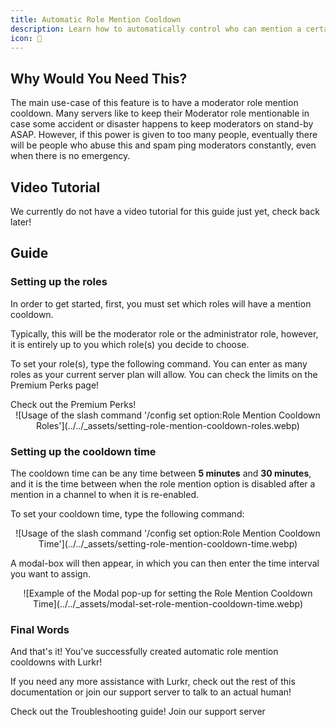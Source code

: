 ```yaml
---
title: Automatic Role Mention Cooldown
description: Learn how to automatically control who can mention a certain role!
icon: 👑
---
```



## Why Would You Need This?

The main use-case of this feature is to have a moderator role mention cooldown. Many servers like to keep their
Moderator role mentionable in case some accident or disaster happens to keep moderators on stand-by ASAP. However, if
this power is given to too many people, eventually there will be people who abuse this and spam ping moderators
constantly, even when there is no emergency.

## Video Tutorial

We currently do not have a video tutorial for this guide just yet, check back later!

## Guide

### Setting up the roles

In order to get started, first, you must set which roles will have a mention cooldown.

Typically, this will be the moderator role or the administrator role, however, it is entirely up to you which role(s)
you decide to choose.

To set your role(s), type the following command. You can enter as many roles as your current server plan will allow. You
can check the limits on the Premium Perks page!

<Card href="/docs/premium-perks" title="💰 Premium Perks">
	Check out the Premium Perks!
</Card>

<center>
	![Usage of the slash command '/config set option:Role Mention Cooldown
	Roles'](../../_assets/setting-role-mention-cooldown-roles.webp)
</center>

### Setting up the cooldown time

The cooldown time can be any time between **5 minutes** and **30 minutes**, and it is the time between when the role
mention option is disabled after a mention in a channel to when it is re-enabled.

To set your cooldown time, type the following command:

<center>
	![Usage of the slash command '/config set option:Role Mention Cooldown
	Time'](../../_assets/setting-role-mention-cooldown-time.webp)
</center>

A modal-box will then appear, in which you can then enter the time interval you want to assign.

<center>
	![Example of the Modal pop-up for setting the Role Mention Cooldown
	Time](../../_assets/modal-set-role-mention-cooldown-time.webp)
</center>

### Final Words

And that's it! You've successfully created automatic role mention cooldowns with Lurkr!

If you need any more assistance with Lurkr, check out the rest of this documentation or join our support server to talk
to an actual human!

<Cards>
	<Card href="/docs/troubleshooting" title="🐛 Still need help?">
		Check out the Troubleshooting guide!
	</Card>
	<Card href={SUPPORT_SERVER_INVITE} title="💬 Want to chat with an actual human?">
		Join our support server
	</Card>
</Cards>
